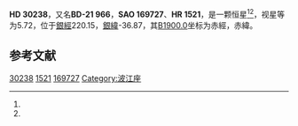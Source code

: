 {{Starbox begin
| name = HD 30238
}}
{{Starbox observe
| epoch = [[J2000.0|J2000.0]]
| constell = {{星座名待查}}<ref name=SIMBAD>{{cite web
 | url=http://simbad.u-strasbg.fr/simbad/sim-id?Ident=HR+1521
 | title =Pulsating variable Star
 | publisher=Centre de Données astronomiques de Strasbourg
 | work=SIMBAD
 | accessdate=2012-07-13}}</ref><ref name=DATA>{{cite web
 | url=http://vizier.u-strasbg.fr/viz-bin/VizieR-5?-out.add=.&-source=5050&-corr=PK=HR&-out.max=9999&HR=1521
 | title=VizieR Detailed Page
 | accessdate=2012-07-13
 | archive-date=2016-03-04
 | archive-url=https://web.archive.org/web/20160304195552/http://vizier.u-strasbg.fr/viz-bin/VizieR-5?-out.add=.&-source=5050&-corr=PK=HR&-out.max=9999&HR=1521
 | dead-url=no
 }}</ref>
| 星官 = 
| ra = {{RA|4|45|4.2}}<ref name=SIMBAD /><ref name=DATA />
| dec = {{DEC|-21|17|1}}<ref name=SIMBAD /><ref name=DATA />
| appmag_v = 5.72<ref name=SIMBAD /><ref name=DATA />
}}
{{Starbox character
| class = gK2<ref name=SIMBAD /><ref name=DATA />
| b-v = 1.47<ref name=SIMBAD /><ref name=DATA />
| u-b = <ref name=SIMBAD /><ref name=DATA />
| r-i = <ref name=SIMBAD /><ref name=DATA />
| variable = 
}}
{{Starbox astrometry
| radial_v = 
| prop_mo_ra = 22
| parallax = 
| p_error = 
}}
{{Starbox catalog
| names =BD-21 966，[[SAO星表|SAO]] 169727，[[HD星表|HD]] 30238，[[HR星表|HR]] 1521}}
{{Starbox reference |Simbad=HR+1521}}
{{Starbox end}}

'''HD 30238'''，又名'''BD-21 966'''，'''SAO 169727'''、'''HR 1521'''，是一颗恒星<ref name=SIMBAD /><ref name=DATA />，视星等为5.72，位于[[銀道座標系|銀經]]220.15，[[銀道座標系|銀緯]]-36.87，其[[B1900.0|B1900.0]]坐标为赤經{{RA|4|40|46}}，赤緯{{DEC|-21|-36.87|0}}。

== 参考文献 ==
{{reflist}}

{{star-stub}}

[[Category:HD和HDE天體|30238]]
[[Category:HR天體|1521]]
[[Category:SAO天體|169727]]
[[Category:波江座|Category:波江座]]